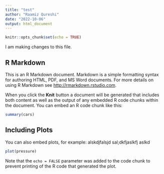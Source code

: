 ```yaml
---
title: "test"
author: "Raamiz Qureshi"
date: "2022-10-06"
output: html_document
---
```


```r
knitr::opts_chunk$set(echo = TRUE)
```


I am making changes to this file.

## R Markdown

This is an R Markdown document. Markdown is a simple formatting syntax for authoring HTML, PDF, and MS Word documents. For more details on using R Markdown see <http://rmarkdown.rstudio.com>.

When you click the **Knit** button a document will be generated that includes both content as well as the output of any embedded R code chunks within the document. You can embed an R code chunk like this:

```r
summary(cars)
```

## Including Plots

You can also embed plots, for example: alskdjfalsjd
sal;dkfjaslkfj
aslkd

```r
plot(pressure)
```

Note that the `echo = FALSE` parameter was added to the code chunk to prevent printing of the R code that generated the plot.
